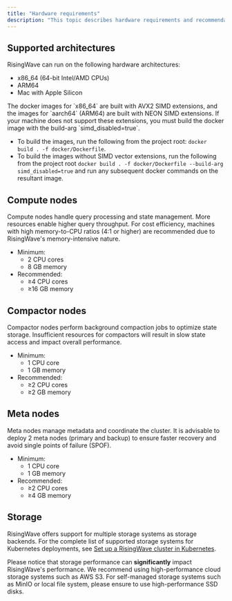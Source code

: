 ```yaml
---
title: "Hardware requirements"
description: "This topic describes hardware requirements and recommendations for production deployments. Actual resource requirements may vary based on your specific workload."
---
```


## Supported architectures

RisingWave can run on the following hardware architectures:

* x86\_64 (64-bit Intel/AMD CPUs)
* ARM64
* Mac with Apple Silicon


<Note>
The docker images for `x86_64` are built with AVX2 SIMD extensions, and the images for `aarch64` (ARM64) are built with NEON SIMD extensions. If your machine does not support these extensions, you must build the docker image with the build-arg `simd_disabled=true`.

- To build the images, run the following from the project root: `docker build . -f docker/Dockerfile`.
- To build the images without SIMD vector extensions, run the following from the project root `docker build . -f docker/Dockerfile --build-arg simd_disabled=true` and run any subsequent docker commands on the resultant image.
</Note>

## Compute nodes

Compute nodes handle query processing and state management. More resources enable higher query throughput. For cost efficiency, machines with high memory-to-CPU ratios (4:1 or higher) are recommended due to RisingWave's memory-intensive nature.

* Minimum:
   * 2 CPU cores
   * 8 GB memory
* Recommended:
   * ≥4 CPU cores
   * ≥16 GB memory

## Compactor nodes

Compactor nodes perform background compaction jobs to optimize state storage. Insufficient resources for compactors will result in slow state access and impact overall performance.

* Minimum:
   * 1 CPU core
   * 1 GB memory
* Recommended:
   * ≥2 CPU cores
   * ≥2 GB memory

## Meta nodes

Meta nodes manage metadata and coordinate the cluster. It is advisable to deploy 2 meta nodes (primary and backup) to ensure faster recovery and avoid single points of failure (SPOF).

* Minimum:
   * 1 CPU core
   * 1 GB memory
* Recommended:
   * ≥2 CPU cores
   * ≥4 GB memory

## Storage

RisingWave offers support for multiple storage systems as storage backends. For the complete list of supported storage systems for Kubernetes deployments, see [Set up a RisingWave cluster in Kubernetes](/deploy/risingwave-kubernetes#deploy-a-risingwave-instance).

Please notice that storage performance can **significantly** impact RisingWave's performance. We recommend using high-performance cloud storage systems such as AWS S3\. For self-managed storage systems such as MinIO or local file system, please ensure to use high-performance SSD disks.

